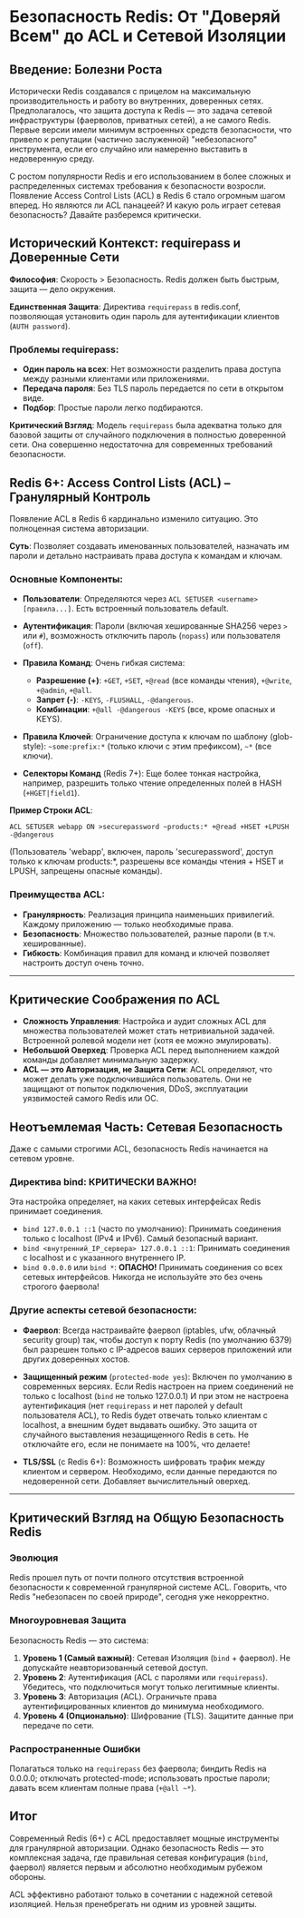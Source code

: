 # Безопасность Redis: От "Доверяй Всем" до ACL и Сетевой Изоляции

## Введение: Болезни Роста

Исторически Redis создавался с прицелом на максимальную производительность и работу во внутренних, доверенных сетях. Предполагалось, что защита доступа к Redis — это задача сетевой инфраструктуры (фаерволов, приватных сетей), а не самого Redis. Первые версии имели минимум встроенных средств безопасности, что привело к репутации (частично заслуженной) "небезопасного" инструмента, если его случайно или намеренно выставить в недоверенную среду.

С ростом популярности Redis и его использованием в более сложных и распределенных системах требования к безопасности возросли. Появление Access Control Lists (ACL) в Redis 6 стало огромным шагом вперед. Но являются ли ACL панацеей? И какую роль играет сетевая безопасность? Давайте разберемся критически.

## Исторический Контекст: requirepass и Доверенные Сети

**Философия**: Скорость > Безопасность. Redis должен быть быстрым, защита — дело окружения.

**Единственная Защита**: Директива `requirepass` в redis.conf, позволяющая установить один пароль для аутентификации клиентов (`AUTH password`).

### Проблемы requirepass:

- **Один пароль на всех**: Нет возможности разделить права доступа между разными клиентами или приложениями.
- **Передача пароля**: Без TLS пароль передается по сети в открытом виде.
- **Подбор**: Простые пароли легко подбираются.

**Критический Взгляд**: Модель `requirepass` была адекватна только для базовой защиты от случайного подключения в полностью доверенной сети. Она совершенно недостаточна для современных требований безопасности.

## Redis 6+: Access Control Lists (ACL) – Гранулярный Контроль

Появление ACL в Redis 6 кардинально изменило ситуацию. Это полноценная система авторизации.

**Суть**: Позволяет создавать именованных пользователей, назначать им пароли и детально настраивать права доступа к командам и ключам.

### Основные Компоненты:

- **Пользователи**: Определяются через `ACL SETUSER <username> [правила...]`. Есть встроенный пользователь default.

- **Аутентификация**: Пароли (включая хешированные SHA256 через `>` или `#`), возможность отключить пароль (`nopass`) или пользователя (`off`).

- **Правила Команд**: Очень гибкая система:
  - **Разрешение (+)**: `+GET`, `+SET`, `+@read` (все команды чтения), `+@write`, `+@admin`, `+@all`.
  - **Запрет (-)**: `-KEYS`, `-FLUSHALL`, `-@dangerous`.
  - **Комбинации**: `+@all -@dangerous -KEYS` (все, кроме опасных и KEYS).

- **Правила Ключей**: Ограничение доступа к ключам по шаблону (glob-style): `~some:prefix:*` (только ключи с этим префиксом), `~*` (все ключи).

- **Селекторы Команд** (Redis 7+): Еще более тонкая настройка, например, разрешить только чтение определенных полей в HASH (`+HGET|field1`).

**Пример Строки ACL**:
```
ACL SETUSER webapp ON >securepassword ~products:* +@read +HSET +LPUSH -@dangerous
```
(Пользователь 'webapp', включен, пароль 'securepassword', доступ только к ключам products:*, разрешены все команды чтения + HSET и LPUSH, запрещены опасные команды).

### Преимущества ACL:

- **Гранулярность**: Реализация принципа наименьших привилегий. Каждому приложению — только необходимые права.
- **Безопасность**: Множество пользователей, разные пароли (в т.ч. хешированные).
- **Гибкость**: Комбинация правил для команд и ключей позволяет настроить доступ очень точно.

---

## Критические Соображения по ACL

- **Сложность Управления**: Настройка и аудит сложных ACL для множества пользователей может стать нетривиальной задачей. Встроенной ролевой модели нет (хотя ее можно эмулировать).
- **Небольшой Оверхед**: Проверка ACL перед выполнением каждой команды добавляет минимальную задержку.
- **ACL — это Авторизация, не Защита Сети**: ACL определяют, что может делать уже подключившийся пользователь. Они не защищают от попыток подключения, DDoS, эксплуатации уязвимостей самого Redis или ОС.

## Неотъемлемая Часть: Сетевая Безопасность

Даже с самыми строгими ACL, безопасность Redis начинается на сетевом уровне.

### Директива bind: КРИТИЧЕСКИ ВАЖНО!

Эта настройка определяет, на каких сетевых интерфейсах Redis принимает соединения.

- `bind 127.0.0.1 ::1` (часто по умолчанию): Принимать соединения только с localhost (IPv4 и IPv6). Самый безопасный вариант.
- `bind <внутренний_IP_сервера> 127.0.0.1 ::1`: Принимать соединения с localhost и с указанного внутреннего IP.
- `bind 0.0.0.0` или `bind *`: **ОПАСНО!** Принимать соединения со всех сетевых интерфейсов. Никогда не используйте это без очень строгого фаервола!

### Другие аспекты сетевой безопасности:

- **Фаервол**: Всегда настраивайте фаервол (iptables, ufw, облачный security group) так, чтобы доступ к порту Redis (по умолчанию 6379) был разрешен только с IP-адресов ваших серверов приложений или других доверенных хостов.

- **Защищенный режим** (`protected-mode yes`): Включен по умолчанию в современных версиях. Если Redis настроен на прием соединений не только с localhost (`bind` не только 127.0.0.1) И при этом не настроена аутентификация (нет `requirepass` и нет паролей у default пользователя ACL), то Redis будет отвечать только клиентам с localhost, а внешним будет выдавать ошибку. Это защита от случайного выставления незащищенного Redis в сеть. Не отключайте его, если не понимаете на 100%, что делаете!

- **TLS/SSL** (с Redis 6+): Возможность шифровать трафик между клиентом и сервером. Необходимо, если данные передаются по недоверенной сети. Добавляет вычислительный оверхед.

---

## Критический Взгляд на Общую Безопасность Redis

### Эволюция

Redis прошел путь от почти полного отсутствия встроенной безопасности к современной гранулярной системе ACL. Говорить, что Redis "небезопасен по своей природе", сегодня уже некорректно.

### Многоуровневая Защита

Безопасность Redis — это система:

1. **Уровень 1 (Самый важный)**: Сетевая Изоляция (`bind` + фаервол). Не допускайте неавторизованный сетевой доступ.
2. **Уровень 2**: Аутентификация (ACL с паролями или `requirepass`). Убедитесь, что подключиться могут только легитимные клиенты.
3. **Уровень 3**: Авторизация (ACL). Ограничьте права аутентифицированных клиентов до минимума необходимого.
4. **Уровень 4 (Опционально)**: Шифрование (TLS). Защитите данные при передаче по сети.

### Распространенные Ошибки

Полагаться только на `requirepass` без фаервола; биндить Redis на 0.0.0.0; отключать protected-mode; использовать простые пароли; давать всем клиентам полные права (`+@all ~*`).

## Итог

Современный Redis (6+) с ACL предоставляет мощные инструменты для гранулярной авторизации. Однако безопасность Redis — это комплексная задача, где правильная сетевая конфигурация (`bind`, фаервол) является первым и абсолютно необходимым рубежом обороны.

ACL эффективно работают только в сочетании с надежной сетевой изоляцией. Нельзя пренебрегать ни одним из уровней защиты.

